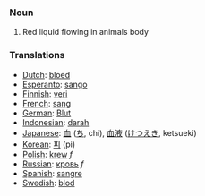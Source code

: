 === Noun ===

# Red liquid flowing in animals body

=== Translations ===

*[[Dutch]]: [[bloed]]
*[[Esperanto]]: [[sango]]
*[[Finnish]]: [[veri]]
*[[French]]: [[sang]]
*[[German]]: [[Blut]]
*[[Indonesian]]: [[darah]]
*[[Japanese]]: [[血]] ([[ち]], chi), [[血液]] ([[けつえき]], ketsueki)
*[[Korean]]: [[피]] (pi)
*[[Polish]]: [[krew]] ''f''
*[[Russian]]: [[кровь]] ''f''
*[[Spanish]]: [[sangre]]
*[[Swedish]]: [[blod]]